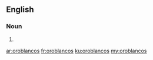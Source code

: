 ==English==

===Noun===
{{head|en}}

# {{plural of|oroblanco}}

[[ar:oroblancos]]
[[fr:oroblancos]]
[[ku:oroblancos]]
[[my:oroblancos]]